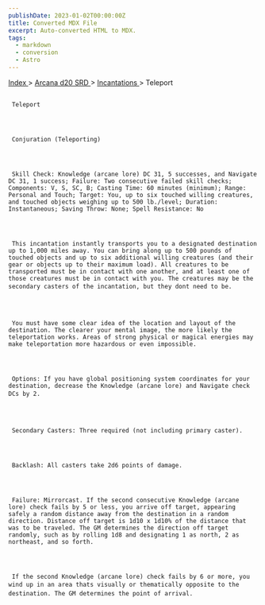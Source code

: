 ```yaml
---
publishDate: 2023-01-02T00:00:00Z
title: Converted MDX File
excerpt: Auto-converted HTML to MDX.
tags:
  - markdown
  - conversion
  - Astro
---
```


[
Index
](-index) >
[
Arcana d20 SRD
](arcana-d20-srd-index) >
[
Incantations
](arcana-d20-srd-incantations-index) > Teleport

##

     Teleport




     Conjuration (Teleporting)




     Skill Check: Knowledge (arcane lore) DC 31, 5 successes, and Navigate DC 31, 1 success; Failure: Two consecutive failed skill checks; Components: V, S, SC, B; Casting Time: 60 minutes (minimum); Range: Personal and Touch; Target: You, up to six touched willing creatures, and touched objects weighing up to 500 lb./level; Duration: Instantaneous; Saving Throw: None; Spell Resistance: No




     This incantation instantly transports you to a designated destination up to 1,000 miles away. You can bring along up to 500 pounds of touched objects and up to six additional willing creatures (and their gear or objects up to their maximum load). All creatures to be transported must be in contact with one another, and at least one of those creatures must be in contact with you. The creatures may be the secondary casters of the incantation, but they dont need to be.




     You must have some clear idea of the location and layout of the destination. The clearer your mental image, the more likely the teleportation works. Areas of strong physical or magical energies may make teleportation more hazardous or even impossible.




     Options: If you have global positioning system coordinates for your destination, decrease the Knowledge (arcane lore) and Navigate check DCs by 2.




     Secondary Casters: Three required (not including primary caster).




     Backlash: All casters take 2d6 points of damage.




     Failure: Mirrorcast. If the second consecutive Knowledge (arcane lore) check fails by 5 or less, you arrive off target, appearing safely a random distance away from the destination in a random direction. Distance off target is 1d10 x 1d10% of the distance that was to be traveled. The GM determines the direction off target randomly, such as by rolling 1d8 and designating 1 as north, 2 as northeast, and so forth.




     If the second Knowledge (arcane lore) check fails by 6 or more, you wind up in an area thats visually or thematically opposite to the destination. The GM determines the point of arrival.
